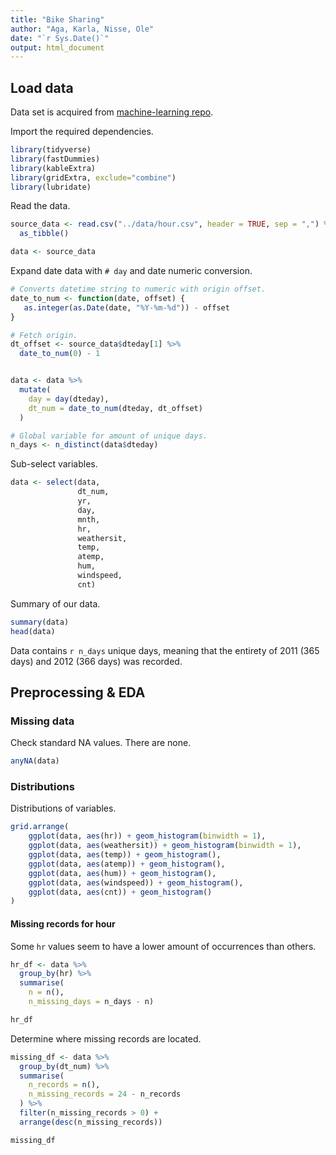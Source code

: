 ```yaml
---
title: "Bike Sharing"
author: "Aga, Karla, Nisse, Ole"
date: "`r Sys.Date()`"
output: html_document
---
```


## Load data

Data set is acquired from [machine-learning repo](https://archive.ics.uci.edu/dataset/275/bike+sharing+dataset).

Import the required dependencies.

```r
library(tidyverse)
library(fastDummies)
library(kableExtra)
library(gridExtra, exclude="combine")
library(lubridate)
```

Read the data.

```r
source_data <- read.csv("../data/hour.csv", header = TRUE, sep = ",") %>%
  as_tibble()

data <- source_data
```

Expand date data with `# day` and date numeric conversion.
```r
# Converts datetime string to numeric with origin offset.
date_to_num <- function(date, offset) {
   as.integer(as.Date(date, "%Y-%m-%d")) - offset
}

# Fetch origin.
dt_offset <- source_data$dteday[1] %>%
  date_to_num(0) - 1


data <- data %>%
  mutate(
    day = day(dteday),
    dt_num = date_to_num(dteday, dt_offset)
  )

# Global variable for amount of unique days.
n_days <- n_distinct(data$dteday)
```

Sub-select variables.

```r
data <- select(data, 
               dt_num,
               yr,
               day,
               mnth,
               hr, 
               weathersit, 
               temp, 
               atemp, 
               hum, 
               windspeed, 
               cnt)
```

Summary of our data.

```r
summary(data)
head(data)
```
Data contains ``r n_days`` unique days, meaning that the entirety of 2011 (365 days) and 2012 (366 days) was recorded.

## Preprocessing & EDA

### Missing data

Check standard NA values. There are none.

```r
anyNA(data)
```

### Distributions

Distributions of variables.

```r
grid.arrange(
    ggplot(data, aes(hr)) + geom_histogram(binwidth = 1),
    ggplot(data, aes(weathersit)) + geom_histogram(binwidth = 1),
    ggplot(data, aes(temp)) + geom_histogram(),
    ggplot(data, aes(atemp)) + geom_histogram(),
    ggplot(data, aes(hum)) + geom_histogram(),
    ggplot(data, aes(windspeed)) + geom_histogram(),
    ggplot(data, aes(cnt)) + geom_histogram()
)
```

#### Missing records for hour

Some `hr` values seem to have a lower amount of occurrences than others. 

```r
hr_df <- data %>%
  group_by(hr) %>%
  summarise(
    n = n(),
    n_missing_days = n_days - n)

hr_df
```

Determine where missing records are located.

```r
missing_df <- data %>%
  group_by(dt_num) %>%
  summarise(
    n_records = n(),
    n_missing_records = 24 - n_records
  ) %>%
  filter(n_missing_records > 0) +
  arrange(desc(n_missing_records))

missing_df
```
